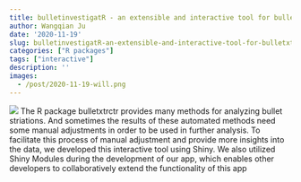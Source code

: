 ```yaml
---
title: bulletinvestigatR - an extensible and interactive tool for bulletxtrctr users
author: Wangqian Ju
date: '2020-11-19'
slug: bulletinvestigatR-an-extensible-and-interactive-tool-for-bulletxtrctr-users
categories: ["R packages"]
tags: ["interactive"]
description: ''
images:
  - /post/2020-11-19-will.png
---
```


![](/post/2020-11-19-will.png)
The R package bulletxtrctr provides many methods for analyzing bullet striations. And sometimes the results of these automated methods need some manual adjustments in order to be used in further analysis. To facilitate this process of manual adjustment and provide more insights into the data, we developed this interactive tool using Shiny. We also utilized Shiny Modules during the development of our app, which enables other developers to collaboratively extend the functionality of this app

